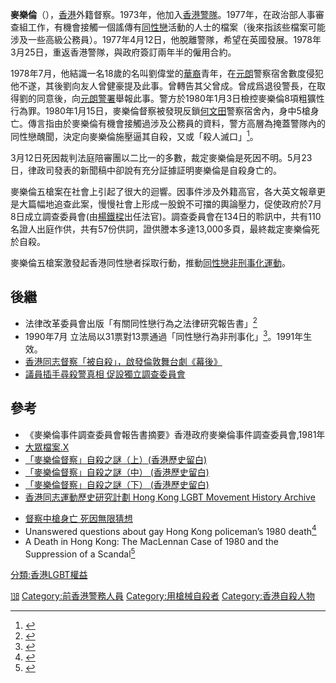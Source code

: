 [[Category:自2014年1月缺少可靠来源的条目|㏬]]
{{Infobox person
| name = 麥樂倫<br />{{small|{{lang|en|John MacLennan}}}}
| image = <!-- filename only, no "File:" or "Image:" prefix, and no enclosing [[brackets|brackets]] -->
| alt = 
| caption = 
| native_name = 
| native_name_lang = en
| birth_date = {{Birth date|1950|10|03}}
| birth_place = {{SCT}}
| death_date = {{Death date and age|1980|01|15|1950|10|03}}
| death_place = {{HKG-1959}}
| death_cause = [[自殺|自殺]]
| body_discovered = 何文田警察宿舍
| resting_place = 
| resting_place_coordinates = <!-- {{coord|LAT|LONG|type:landmark|display=inline}} -->
| monuments = 
| residence = 
| nationality = 
| other_names = 
| citizenship = 
| education = 
| alma_mater = 
| occupation = 警察
| years_active = 
| era = 
| employer = 
| organization = 
| known_for = 麥樂倫五槍案
| criminal_charge = 粗獷性行為罪
| criminal_penalty = 
| criminal_status = 
}}

'''麥樂倫'''（{{bd|1950年|10月3日|1980年|1月15日}}），[[香港|香港]]外籍督察。1973年，他加入[[香港警務處|香港警隊]]。1977年，在政治部人事審查組工作，有機會接觸一個謠傳有[[同性戀|同性戀]]活動的人士的檔案（後來指該些檔案可能涉及一些高級公務員）。1977年4月12日，他脫離警隊，希望在英國發展。1978年3月25日，重返香港警隊，與政府簽訂兩年半的僱用合約。

1978年7月，他結識一名18歲的名叫劉偉堂的[[華裔|華裔]]青年，在[[元朗|元朗]]警察宿舍數度侵犯他不遂，其後劉向友人曾健豪提及此事。曾轉告其父曾成。曾成爲退役警長，在取得劉的同意後，向[[元朗警署|元朗警署]]舉報此事。警方於1980年1月3日檢控麥樂倫8項粗獷性行為罪。1980年1月15日，麥樂倫督察被發現反鎖[[何文田|何文田]]警察宿舍內，身中5槍身亡。傳言指由於麥樂倫有機會接觸過涉及公務員的資料，警方高層為掩蓋警隊內的同性戀醜聞，決定向麥樂倫施壓逼其自殺，又或「殺人滅口」<ref>{{Cite web|url=https://www.am730.com.hk/column/Lifestyle/%E9%BA%A5%E6%A8%82%E5%80%AB%E4%B8%AD5%E6%A7%8D%E4%BA%A1-%E6%B4%8B%E8%AD%A6%E5%AE%98%E3%80%8C%E9%99%B0%E9%AD%82%E4%B8%8D%E6%95%A3%E3%80%8D-122301|title=麥樂倫中5槍亡 洋警官「陰魂不散」 - 在舊書堆裡: 鄭明仁 - am730|accessdate=2018-09-30|work=am730|language=en}}</ref>。

3月12日死因裁判法庭陪審團以二比一的多數，裁定麥樂倫是死因不明。5月23日，律政司發表的新聞稿中卻說有充分証據証明麥樂倫是自殺身亡的。

麥樂倫五槍案在社會上引起了很大的迴響。因事件涉及外籍高官，各大英文報章更是大篇幅地追查此案，慢慢社會上形成一股銳不可擋的輿論壓力，促使政府於7月8日成立調查委員會(由[[楊鐵樑|楊鐵樑]]出任法官)。調查委員會在134日的聆訊中，共有110名證人出庭作供，共有57份供詞，證供謄本多達13,000多頁，最終裁定麥樂倫死於自殺。

麥樂倫五槍案激發起香港同性戀者採取行動，推動[[香港LGBT權益|同性戀非刑事化運動]]。

==後繼==
*法律改革委員會出版「有關同性戀行為之法律研究報告書」<ref>{{Cite web |url=http://www.hkreform.gov.hk/tc/docs/rhomosexual_c.pdf |title=香港法律改革委員會研究報告書 有關同性戀行為之法律 |accessdate=2016-03-25 |archive-date=2014-04-16 |archive-url=https://web.archive.org/web/20140416191750/http://www.hkreform.gov.hk/tc/docs/rhomosexual_c.pdf |dead-url=no }}</ref>
*1990年7月 立法局以31票對13票通過「同性戀行為非刑事化」<ref>{{Cite web |url=http://www.legco.gov.hk/yr89-90/chinese/lc_sitg/hansard/h900711.pdf |title=立法局會議過程正式紀錄 一九九○年七月十一日星期三 |accessdate=2016-03-25 |archive-date=2015-11-23 |archive-url=https://web.archive.org/web/20151123173551/http://www.legco.gov.hk/yr89-90/chinese/lc_sitg/hansard/h900711.pdf |dead-url=no }}</ref>。1991年生效。
*[https://www.facebook.com/OutAndVote/posts/535723023141033 香港同志督察「被自殺」，啟發倫敦舞台劇《幕後》]
*[http://the-sun.on.cc/channels/news/20060327/20060327030813_0000.html 議員插手尋殺警真相 促設獨立調查委員會]
==參考==
*《麥樂倫事件調查委員會報告書摘要》香港政府麥樂倫事件調查委員會,1981年
*[http://hkfilex.rthk.org.hk/tags/listing.php?tid=219 大眾檔案.X]
*[http://hkxfiles.mysinablog.com/index.php?op=ViewArticle&articleId=1541690 「麥樂倫督察」自殺之謎（上）(香港歷史留白)]{{Wayback|url=http://hkxfiles.mysinablog.com/index.php?op=ViewArticle&articleId=1541690 |date=20160411231940 }}
*[http://hkxfiles.mysinablog.com/index.php?op=ViewArticle&articleId=1541698 「麥樂倫督察」自殺之謎（中） (香港歷史留白)]
*[http://hkxfiles.mysinablog.com/index.php?op=ViewArticle&articleId=1541705 「麥樂倫督察」自殺之謎（下） (香港歷史留白)]
*[https://www.facebook.com/hklgbtmovementhistoryarchive/photos/a.670771453069849.1073741829.669838636496464/801252050021788/?type=3&theater 香港同志運動歷史研究計劃 Hong Kong LGBT Movement History Archive]

*[https://glbtnewsarchives.wordpress.com/2008/04/09/hkej-inspector-dead-after-being-shot-leaves-open-questions/ 督察中槍身亡 死因無限猜想]{{Wayback|url=https://glbtnewsarchives.wordpress.com/2008/04/09/hkej-inspector-dead-after-being-shot-leaves-open-questions/ |date=20170825105520 }}
*Unanswered questions about gay Hong Kong policeman’s 1980 death<ref>{{Cite news |url=http://www.scmp.com/lifestyle/article/2127818/gay-hong-kong-policemans-1980-gun-death-unanswered-questions-remain |title=Unanswered questions about gay Hong Kong policeman’s 1980 death |newspaper=South China Morning Post |accessdate=2018-05-04 |language=en}}</ref>
*A Death in Hong Kong: The MacLennan Case of 1980 and the Suppression of a Scandal<ref>{{Cite book |url=https://www.worldcat.org/oclc/1029800866 |title=A Death in Hong Kong: The MacLennan Case of 1980 and the Suppression of a Scandal |last=NIGEL. |first=COLLETT, |date=2018 |publisher=CITY UNIVERSITY OF HONG K |isbn=9629373475 |location=[S.l.] |chapter=DEATH IN HONG KONG : the maclennan case of 1980 and the suppression of a scandal. |oclc=1029800866}}</ref>


[[分類:香港LGBT權益|分類:香港LGBT權益]]
[[Category:前香港警務人員|Category:前香港警務人員]]
[[Category:用槍械自殺者|Category:用槍械自殺者]]
[[Category:香港自殺人物|Category:香港自殺人物]]